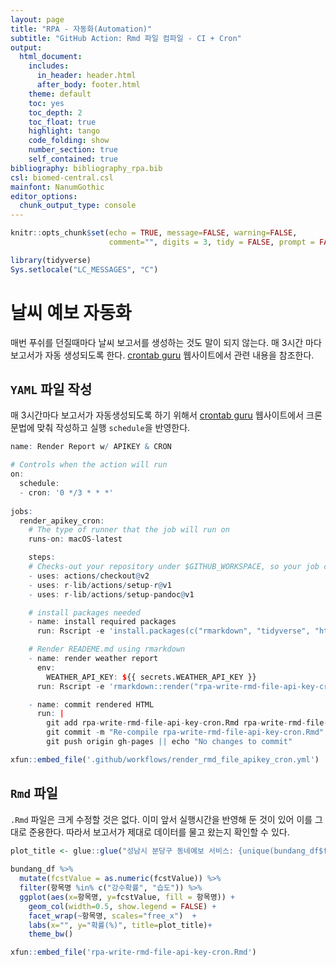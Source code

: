 ```yaml
---
layout: page
title: "RPA - 자동화(Automation)"
subtitle: "GitHub Action: Rmd 파일 컴파일 - CI + Cron"
output:
  html_document:
    includes:
      in_header: header.html
      after_body: footer.html
    theme: default
    toc: yes
    toc_depth: 2
    toc_float: true
    highlight: tango
    code_folding: show
    number_section: true
    self_contained: true
bibliography: bibliography_rpa.bib
csl: biomed-central.csl
mainfont: NanumGothic
editor_options: 
  chunk_output_type: console
---
```


```r
knitr::opts_chunk$set(echo = TRUE, message=FALSE, warning=FALSE,
                      comment="", digits = 3, tidy = FALSE, prompt = FALSE, fig.align = 'center')

library(tidyverse)
Sys.setlocale("LC_MESSAGES", "C")
```

# 날씨 예보 자동화 {#weather-forecasting-automation}

매번 푸쉬를 던질때마다 날씨 보고서를 생성하는 것도 말이 되지 않는다. 
매 3시간 마다 보고서가 자동 생성되도록 한다. [crontab guru](https://crontab.guru/every-2-hours) 웹사이트에서 관련 내용을 참조한다.

## `YAML` 파일 작성 {#crontab-schedul}

매 3시간마다 보고서가 자동생성되도록 하기 위해서 [crontab guru](https://crontab.guru/every-2-hours) 웹사이트에서 크론 문법에 맞춰 작성하고 실행 `schedule`을 반영한다.

```r
name: Render Report w/ APIKEY & CRON

# Controls when the action will run
on:
  schedule:
  - cron: '0 */3 * * *'
  
jobs:
  render_apikey_cron:
    # The type of runner that the job will run on
    runs-on: macOS-latest

    steps:
    # Checks-out your repository under $GITHUB_WORKSPACE, so your job can access it
    - uses: actions/checkout@v2
    - uses: r-lib/actions/setup-r@v1
    - uses: r-lib/actions/setup-pandoc@v1

    # install packages needed
    - name: install required packages
      run: Rscript -e 'install.packages(c("rmarkdown", "tidyverse", "httr", "glue", "jsonlite"))'

    # Render READEME.md using rmarkdown
    - name: render weather report
      env:
        WEATHER_API_KEY: ${{ secrets.WEATHER_API_KEY }}
      run: Rscript -e 'rmarkdown::render("rpa-write-rmd-file-api-key-cron.Rmd")'

    - name: commit rendered HTML
      run: |
        git add rpa-write-rmd-file-api-key-cron.Rmd rpa-write-rmd-file-api-key-cron.html
        git commit -m "Re-compile rpa-write-rmd-file-api-key-cron.Rmd" || echo "No changes to commit"
        git push origin gh-pages || echo "No changes to commit"
```


```r
xfun::embed_file('.github/workflows/render_rmd_file_apikey_cron.yml')
```


## `Rmd` 파일 {#crontab-schedule-rmd}

`.Rmd` 파일은 크게 수정할 것은 없다. 이미 앞서 실행시간을 반영해 둔 것이 있어 이를 그대로 준용한다.
따라서 보고서가 제대로 데이터를 물고 왔는지 확인할 수 있다.

```r
plot_title <- glue::glue("성남시 분당구 동네예보 서비스: {unique(bundang_df$fcstDate)}, {unique(bundang_df$fcstTime)}")
                         
bundang_df %>% 
  mutate(fcstValue = as.numeric(fcstValue)) %>% 
  filter(항목명 %in% c("강수확률", "습도")) %>% 
  ggplot(aes(x=항목명, y=fcstValue, fill = 항목명)) +
    geom_col(width=0.5, show.legend = FALSE) +
    facet_wrap(~항목명, scales="free_x")  +
    labs(x="", y="확률(%)", title=plot_title)+
    theme_bw()
```


```r
xfun::embed_file('rpa-write-rmd-file-api-key-cron.Rmd')
```


